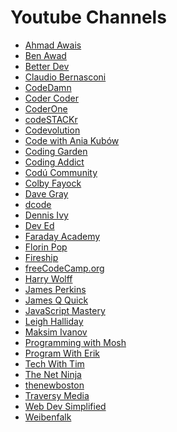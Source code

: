 # Youtube Channels

- [Ahmad Awais](https://www.youtube.com/channel/UCKJPVjhsLfzh1cJrUFF9jQg)
- [Ben Awad](https://www.youtube.com/channel/UC-8QAzbLcRglXeN_MY9blyw)
- [Better Dev](https://www.youtube.com/channel/UCmXVXfidLZQkppLPaATcHag)
- [Claudio Bernasconi](https://www.youtube.com/channel/UCTbHPk0bIOQwTXuGgD195bw)
- [CodeDamn](https://www.youtube.com/channel/UCJUmE61LxhbhudzUugHL2wQ)
- [Coder Coder](https://www.youtube.com/channel/UCzNf0liwUzMN6_pixbQlMhQ)
- [CoderOne](https://www.youtube.com/channel/UCMm15RFnHUvM-aSc50e7R9A)
- [codeSTACKr](https://youtube.com/codeSTACKr)
- [Codevolution](https://www.youtube.com/channel/UC80PWRj_ZU8Zu0HSMNVwKWw)
- [Code with Ania Kubów](https://www.youtube.com/channel/UC5DNytAJ6_FISueUfzZCVsw)
- [Coding Garden](https://www.youtube.com/channel/UCLNgu_OupwoeESgtab33CCw)
- [Coding Addict](https://www.youtube.com/c/CodingAddict)
- [Codú Community](https://www.youtube.com/channel/UCvI5azOD4eDumpshr00EfIw)
- [Colby Fayock](https://www.youtube.com/channel/UC7Wpv0Aft4NPNhHWW_JC4GQ)
- [Dave Gray](https://www.youtube.com/channel/UCY38RvRIxYODO4penyxUwTg)
- [dcode](https://www.youtube.com/channel/UCjX0FtIZBBVD3YoCcxnDC4g)
- [Dennis Ivy](https://www.youtube.com/channel/UCTZRcDjjkVajGL6wd76UnGg)
- [Dev Ed](https://www.youtube.com/channel/UClb90NQQcskPUGDIXsQEz5Q)
- [Faraday Academy](https://www.youtube.com/channel/UCxA99Yr6P_tZF9_BgtMGAWA)
- [Florin Pop](https://www.youtube.com/channel/UCeU-1X402kT-JlLdAitxSMA)
- [Fireship](https://www.youtube.com/channel/UCsBjURrPoezykLs9EqgamOA)
- [freeCodeCamp.org](https://www.youtube.com/channel/UC8butISFwT-Wl7EV0hUK0BQ)
- [Harry Wolff](https://www.youtube.com/channel/UCgdeMp2ZBnovi12THmLc47g)
- [James Perkins](https://www.youtube.com/channel/UC-zet8Eyyy-OUE_fmocp3Wg)
- [James Q Quick](https://www.youtube.com/channel/UC-T8W79DN6PBnzomelvqJYw)
- [JavaScript Mastery](https://www.youtube.com/channel/UCmXmlB4-HJytD7wek0Uo97A)
- [Leigh Halliday](https://www.youtube.com/channel/UCWPY8W-FAZ2HdDiJp2RC_sQ)
- [Maksim Ivanov](https://www.youtube.com/channel/UC5hby9iDkwOTQM7PIjyjbgw)
- [Programming with Mosh](https://www.youtube.com/channel/UCWv7vMbMWH4-V0ZXdmDpPBA)
- [Program With Erik](https://www.youtube.com/channel/UCshZ3rdoCLjDYuTR_RBubzw)
- [Tech With Tim](https://www.youtube.com/channel/UC4JX40jDee_tINbkjycV4Sg)
- [The Net Ninja](https://www.youtube.com/channel/UCW5YeuERMmlnqo4oq8vwUpg)
- [thenewboston](https://www.youtube.com/channel/UCJbPGzawDH1njbqV-D5HqKw)
- [Traversy Media](https://www.youtube.com/channel/UC29ju8bIPH5as8OGnQzwJyA)
- [Web Dev Simplified](https://www.youtube.com/channel/UCFbNIlppjAuEX4znoulh0Cw)
- [Weibenfalk](https://www.youtube.com/channel/UCnnnWy4UTYN258FfVGeXBbg)
